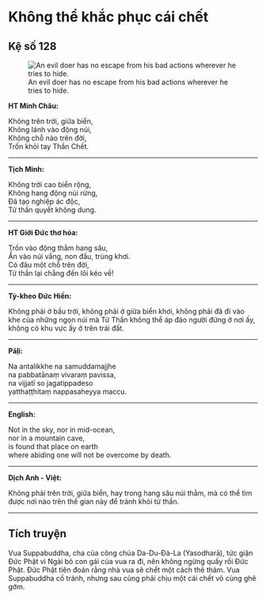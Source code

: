 # Không thể khắc phục cái chết {- #khong-the-khac-phuc-cai-chet}

## Kệ số 128 {- #ke-so-128}

![An evil doer has no escape from his bad actions wherever he tries to hide.](images/kinh-phap-cu-ke-so-128-dhammapada-verse-128.jpg){fig-align="center" .lightbox}

**HT Minh Châu:**

Không trên trời, giữa biển,  
Không lánh vào động núi,  
Không chỗ nào trên đời,  
Trốn khỏi tay Thần Chết.  

<hr class="divider">

**Tịch Minh:**

Không trời cao biển rộng,  
Không hang động núi rừng,  
Ðã tạo nghiệp ác độc,  
Tử thần quyết không dung.  

<hr class="divider">

**HT Giới Đức thơ hóa:**

Trốn vào động thẳm hang sâu,  
Ẩn vào núi vắng, non đầu, trùng khơi.  
Có đâu một chỗ trên đời,  
Tử thần lại chẳng đến lôi kéo về!  

<hr class="divider">

**Tỳ-kheo Đức Hiền:**

Không phải ở bầu trời, không phải ở giữa biển khơi, không phải đã đi vào khe của những ngọn núi mà Tử Thần không thể áp đảo người đứng ở nơi ấy, không có khu vực ấy ở trên trái đất.  

<hr class="divider">

**Pāḷi:**

Na antalikkhe na samuddamajjhe  
na pabbatānaṃ vivaraṃ pavissa,  
na vijjatī so jagatippadeso  
yatthaṭṭhitaṃ nappasaheyya maccu.  

<hr class="divider">

**English:**

Not in the sky, nor in mid-ocean,  
nor in a mountain cave,  
is found that place on earth  
where abiding one will not be overcome by death.  

<hr class="divider">

**Dịch Anh - Việt:**

Không phải trên trời, giữa biển, hay trong hang sâu núi thẳm, mà có thể tìm được nơi nào trên thế gian này để tránh khỏi tử thần.

<hr class="divider">

## Tích truyện {- #tich-truyen}

Vua Suppabuddha, cha của công chúa Da-Du-Ðà-La (Yasodharā), tức giận Ðức Phật vì Ngài bỏ con gái của vua ra đi, nên không ngừng quấy rối Ðức Phật. Ðức Phật tiên đoán rằng nhà vua sẽ chết một cách thê thảm. Vua Suppabuddha cố tránh, nhưng sau cùng phải chịu một cái chết vô cùng ghê gớm.